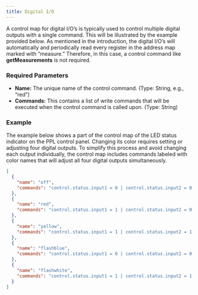 ```yaml
---
title: Digital I/O
---
```


A control map for digital I/O’s is typically used to control multiple digital outputs with a single command. This will be illustrated by the example provided below. As mentioned in the introduction, the digital I/O’s will automatically and periodically read every register in the address map marked with “measure.” Therefore, in this case, a control command like **getMeasurements** is not required.

### Required Parameters

- **Name:** The unique name of the control command. (Type: String, e.g., “red”)
- **Commands:** This contains a list of write commands that will be executed when the control command is called upon. (Type: String)

### Example

The example below shows a part of the control map of the LED status indicator on the PPL control panel. Changing its color requires setting or adjusting four digital outputs. To simplify this process and avoid changing each output individually, the control map includes commands labeled with color names that will adjust all four digital outputs simultaneously.

```json control_map.json icon="code"
[
  {
    "name": "off",
    "commands": "control.status.input1 = 0 | control.status.input2 = 0 | control.status.input3 = 0 | control.status.input4 = 0"
  },
  {
    "name": "red",
    "commands": "control.status.input1 = 1 | control.status.input2 = 0 | control.status.input3 = 0 | control.status.input4 = 0"
  },
  {
    "name": "yellow",
    "commands": "control.status.input1 = 1 | control.status.input2 = 1 | control.status.input3 = 0 | control.status.input4 = 0"
  },
  {
    "name": "flashblue",
    "commands": "control.status.input1 = 0 | control.status.input2 = 0 | control.status.input3 = 1 | control.status.input4 = 1"
  },
  {
    "name": "flashwhite",
    "commands": "control.status.input1 = 1 | control.status.input2 = 1 | control.status.input3 = 1 | control.status.input4 = 1"
  }
]
```